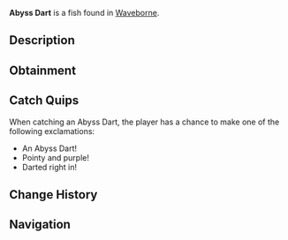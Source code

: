 {{FishInfobox
|image          = Abyss Dart.png
|rarity         = Rare
|sea            = Second Sea
|location       = [[Waveborne]]
|sublocation    = 
|sources        = Fishing Rod
|radar_location = 
|prog_speed     = -10
|xp             = 200
|weather        = Rain
|time           = Night
|season         = Winter
|bait           = Squid
|base_weight    = 180
|base_value     = 400
|weight_range   = 115
|base_chance    = 30
|base_resil     = 40
}}
'''Abyss Dart''' is a {{Rarity|Rare}} fish found in [[Waveborne]].

== Description ==
{{Description|A lilac colored fish with light purple fins and a sharp, pointed snout, piercing the abyss like a dart.|Bestiary Entry}}

== Obtainment ==
{{Description|It hunts in the darkest corners of the sea.|Bestiary Hint}}
{{Fish Availability|
Waveborne
|top_rods      = 
Steady Rod\248609.49\215559.88;
Frostfire Rod\241533.32\209424.4;
Krampus's Rod\201892.01\267831.29;
Magma Rod\199437.4\261466.98;
North-Star Rod\185832.13\236735.8;
Fast Rod\157240.71\299956.31;
Resourceful Rod\130530.99\278018.89;
Candy Cane Rod\141770.57\277183.83;
Buddy Bond Rod\115572.98\261680.97;
Astralhook Rod\138333.35\177180.21;
Free Spirit Rod\135923.31\216922.36;
Blazebringer Rod\114037.71\158706.6;
Verdant Shear Rod\105572.91\151058.64;
Trident Rod\99201.77\127864.58;
No-Life Rod\70481.4\98106.09;
Ethereal Prism Rod\70388.09\100228.46;
Seraphic Rod\68878.01\102064.99;
Challenger's Rod\66275.05\93259.83;
Rod Of The Exalted One\66045.24\95884.01;
Rod Of The Forgotten Fang\65353.29\96162.15;
Rod Of The Depths\64067.48\92205.15;
Volcanic Rod\61969.88\86862.38;
Zeus Rod\61755.24\86561.53;
Depthseeker Rod\61489.91\87780.54;
Avalanche Rod\61092.97\87376.96
|recommended   = Astralhook Rod
}}

== Catch Quips ==
When catching an Abyss Dart, the player has a chance to make one of the following exclamations:
* An Abyss Dart!
* Pointy and purple!
* Darted right in!

== Change History ==
{{Change History|{{subst:Current Version}}}}

== Navigation ==
{{Fish Navbox|Waveborne}}
